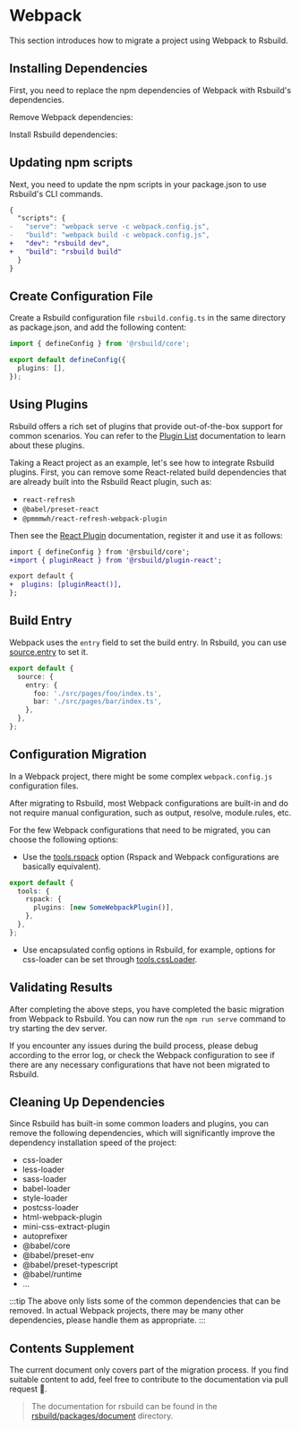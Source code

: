 # Webpack

This section introduces how to migrate a project using Webpack to Rsbuild.

## Installing Dependencies

First, you need to replace the npm dependencies of Webpack with Rsbuild's dependencies.


Remove Webpack dependencies:

<PackageManagerTabs command="remove webpack webpack-cli webpack-dev-server" />

Install Rsbuild dependencies:

<PackageManagerTabs command="add @rsbuild/core -D" />

## Updating npm scripts

Next, you need to update the npm scripts in your package.json to use Rsbuild's CLI commands.

```diff title="package.json"
{
  "scripts": {
-   "serve": "webpack serve -c webpack.config.js",
-   "build": "webpack build -c webpack.config.js",
+   "dev": "rsbuild dev",
+   "build": "rsbuild build"
  }
}
```

## Create Configuration File

Create a Rsbuild configuration file `rsbuild.config.ts` in the same directory as package.json, and add the following content:

```ts title="rsbuild.config.ts"
import { defineConfig } from '@rsbuild/core';

export default defineConfig({
  plugins: [],
});
```

## Using Plugins

Rsbuild offers a rich set of plugins that provide out-of-the-box support for common scenarios. You can refer to the [Plugin List](/plugins/list/index) documentation to learn about these plugins.

Taking a React project as an example, let's see how to integrate Rsbuild plugins. First, you can remove some React-related build dependencies that are already built into the Rsbuild React plugin, such as:

- `react-refresh`
- `@babel/preset-react`
- `@pmmmwh/react-refresh-webpack-plugin`

Then see the [React Plugin](/plugins/list/plugin-react) documentation, register it and use it as follows:

```diff
import { defineConfig } from '@rsbuild/core';
+import { pluginReact } from '@rsbuild/plugin-react';

export default {
+  plugins: [pluginReact()],
};
```

## Build Entry

Webpack uses the `entry` field to set the build entry. In Rsbuild, you can use [source.entry](/config/source/entry) to set it.

```ts title="rsbuild.config.ts"
export default {
  source: {
    entry: {
      foo: './src/pages/foo/index.ts',
      bar: './src/pages/bar/index.ts',
    },
  },
};
```

## Configuration Migration

In a Webpack project, there might be some complex `webpack.config.js` configuration files.

After migrating to Rsbuild, most Webpack configurations are built-in and do not require manual configuration, such as output, resolve, module.rules, etc.

For the few Webpack configurations that need to be migrated, you can choose the following options:

- Use the [tools.rspack](/config/tools/rspack) option (Rspack and Webpack configurations are basically equivalent).

```ts title="rsbuild.config.ts"
export default {
  tools: {
    rspack: {
      plugins: [new SomeWebpackPlugin()],
    },
  },
};
```

- Use encapsulated config options in Rsbuild, for example, options for css-loader can be set through [tools.cssLoader](/config/tools/css-loader).

## Validating Results

After completing the above steps, you have completed the basic migration from Webpack to Rsbuild. You can now run the `npm run serve` command to try starting the dev server.

If you encounter any issues during the build process, please debug according to the error log, or check the Webpack configuration to see if there are any necessary configurations that have not been migrated to Rsbuild.

## Cleaning Up Dependencies

Since Rsbuild has built-in some common loaders and plugins, you can remove the following dependencies, which will significantly improve the dependency installation speed of the project:

- css-loader
- less-loader
- sass-loader
- babel-loader
- style-loader
- postcss-loader
- html-webpack-plugin
- mini-css-extract-plugin
- autoprefixer
- @babel/core
- @babel/preset-env
- @babel/preset-typescript
- @babel/runtime
- ...

:::tip
The above only lists some of the common dependencies that can be removed. In actual Webpack projects, there may be many other dependencies, please handle them as appropriate.
:::

## Contents Supplement

The current document only covers part of the migration process. If you find suitable content to add, feel free to contribute to the documentation via pull request 🤝.

> The documentation for rsbuild can be found in the [rsbuild/packages/document](https://github.com/web-infra-dev/rsbuild/tree/main/packages/document) directory.
